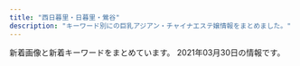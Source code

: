 ```yaml
---
title: "西日暮里・日暮里・鶯谷"
description: "キーワード別にの巨乳アジアン・チャイナエステ嬢情報をまとめました。"
---
```


新着画像と新着キーワードをまとめています。
2021年03月30日の情報です。

<DmmAffiliateIns />
<KeywordTable
  shops={
    [
    {
        "keywords": {},
        "name": "\u685c\u306e\u5bb6",
        "url": "http://www.es-ms.work/",
        "station": "JR\u9daf\u8c37\u99c5\u5317\u53e3",
        "img_links": [
            "http://www.es-ms.work/staff/rina.jpg",
            "http://www.es-ms.work/images/tg.jpg",
            "http://www.es-ms.work/img/sayuri1.jpg",
            "http://www.es-ms.work/images/1.jpg",
            "http://www.es-ms.work/images/s1.png",
            "http://www.es-ms.work/images/news.jpg",
            "http://www.es-ms.work/images/interior_t.jpg",
            "http://www.es-ms.work/images/rec2.jpg",
            "http://www.es-ms.work/images/int2.jpg",
            "http://www.es-ms.work/images/staff_t.jpg",
            "http://www.es-ms.work/images/int1.jpg",
            "http://www.es-ms.work/images/2.jpg",
            "http://www.es-ms.work/images/head.jpg",
            "http://www.es-ms.work/img/rina1.jpg",
            "http://www.es-ms.work/images/sys.jpg",
            "http://www.es-ms.work/img/kaya1.jpg",
            "http://www.es-ms.work/staff/kaya.jpg",
            "http://www.es-ms.work/images/rec1.jpg",
            "http://www.es-ms.work/images/3.jpg",
            "http://www.es-ms.work/staff/sayuri.jpg",
            "http://www.es-ms.work/images/ac1.jpg"
        ]
    },
    {
        "img_links": [
            "http://onkyoukou.tyo.cm/photos/sites/88/2017/03/staff2.jpg",
            "http://onkyoukou.tyo.cm/images/s_face.jpg",
            "http://onkyoukou.tyo.cm/images/nbj1.jpg",
            "http://onkyoukou.tyo.cm/images/face_bj.jpg",
            "http://onkyoukou.tyo.cm/images/s_mobile.jpg",
            "http://onkyoukou.tyo.cm/images/s_news.jpg",
            "http://onkyoukou.tyo.cm/images/s_pick.jpg",
            "http://onkyoukou.tyo.cm/images/mobile.jpg",
            "http://onkyoukou.tyo.cm/photos/sites/88/2020/03/2020030111163079.jpg",
            "http://onkyoukou.tyo.cm/images/s_staff.jpg",
            "http://onkyoukou.tyo.cm/images/s_link.jpg",
            "http://onkyoukou.tyo.cm/images/acc2.jpg",
            "http://onkyoukou.tyo.cm/images/n3.jpg",
            "http://onkyoukou.tyo.cm/images/acc1.jpg",
            "http://onkyoukou.tyo.cm/images/face_bj3.jpg",
            "http://onkyoukou.tyo.cm/images/line.jpg",
            "http://onkyoukou.tyo.cm/photos/sites/88/2017/03/staff4.jpg",
            "http://onkyoukou.tyo.cm/images/nbj3.jpg",
            "http://onkyoukou.tyo.cm/images/n1.jpg",
            "http://onkyoukou.tyo.cm/photos/sites/88/2017/03/staff1.jpg",
            "http://onkyoukou.tyo.cm/images/top.png",
            "http://onkyoukou.tyo.cm/images/acc3.jpg",
            "http://onkyoukou.tyo.cm/images/s_staff1.jpg"
        ],
        "station": "JR\u897f\u65e5\u66ae\u91cc\u99c5",
        "name": "\u6e29\u99a8\u6e2f-\u304a\u3093\u304d\u3087\u3046\u3053\u3046-",
        "keywords": {
            "88": 6,
            "C": 11,
            "87": 3,
            "86": 3
        },
        "url": "http://onkyoukou.tyo.cm/"
    },
    {
        "station": "JR\u65e5\u66ae\u91cc\u99c5\u6771\u53e3",
        "url": "http://www.en-nippori.net/",
        "img_links": [
            "http://www.en-nippori.net/image/mainparts/main.jpg",
            "http://www.en-nippori.net/image/therapist/06.jpg",
            "http://www.en-nippori.net/image/mainparts/images/navi01_06.jpg",
            "http://www.en-nippori.net/image/mainparts/images/navi01_02.jpg",
            "http://www.en-nippori.net/image/mainparts/images/navi01_07.jpg",
            "http://www.en-nippori.net/image/therapist/01.jpg",
            "http://www.en-nippori.net/image/mainparts/images/navi01_03.jpg",
            "http://www.en-nippori.net/image/therapist/04.jpg",
            "http://www.en-nippori.net/image/therapist/02.jpg",
            "http://www.en-nippori.net/image/therapist/03.jpg",
            "http://www.en-nippori.net/image/index/top.jpg",
            "http://www.en-nippori.net/image/mainparts/images/navi01_04.jpg",
            "http://www.en-nippori.net/image/mainparts/images/navi01_05.jpg"
        ],
        "keywords": {
            "C": 6
        },
        "name": "\u7e01"
    },
    {
        "url": "http://chou.ies.bz/",
        "keywords": {
            "85": 1,
            "E": 1,
            "84": 2,
            "87": 1,
            "86": 6,
            "C": 1,
            "D": 8
        },
        "station": "JR\u897f\u65e5\u66ae\u91cc\u99c5",
        "name": "\u706f\u308a\u5c4b",
        "img_links": [
            "http://chou.ies.bz/images/s_pick.png",
            "http://chou.ies.bz/images/s3.png",
            "http://chou.ies.bz/photos/sites/85/2020/10/2020100610383828.jpg",
            "http://chou.ies.bz/photos/sites/85/2020/12/2020121802483415.jpg",
            "http://chou.ies.bz/images/n3.png",
            "http://chou.ies.bz/photos/sites/85/2019/07/2019070106340260.jpg",
            "http://chou.ies.bz/photos/sites/85/2019/07/2019070106320474.jpg",
            "http://chou.ies.bz/images/s_staff.jpg",
            "http://chou.ies.bz/images/s_link.png",
            "http://chou.ies.bz/images/top.png",
            "http://chou.ies.bz/photos/sites/85/2020/12/2020120204150858.jpg",
            "http://chou.ies.bz/photos/sites/85/2020/10/2020100610370157.jpg",
            "http://chou.ies.bz/photos/sites/85/2019/12/2019120602315853.jpg",
            "http://chou.ies.bz/photos/sites/85/2019/06/2019062803491517.jpg",
            "http://chou.ies.bz/images/n1.jpg",
            "http://chou.ies.bz/photos/sites/85/2019/07/2019070509385227.jpg",
            "http://chou.ies.bz/images/s1.png",
            "http://chou.ies.bz/images/mobile.png",
            "http://chou.ies.bz/images/s_news.png",
            "http://chou.ies.bz/photos/sites/85/2019/07/2019070106333414.jpg",
            "http://chou.ies.bz/photos/sites/85/2019/07/2019070106330942.jpg",
            "http://chou.ies.bz/photos/sites/85/2020/12/2020120204265615.jpg"
        ]
    },
    {
        "name": "\u9e97\u4eba",
        "keywords": {},
        "station": "JR\u65e5\u66ae\u91cc\u99c5\u6771\u53e3",
        "url": "http://reijin.xyz.mn/",
        "img_links": []
    },
    {
        "img_links": [
            "http://es-rlx.com/img/ttl_rec.png",
            "http://es-rlx.com/staff/rumi/01mb.jpg",
            "http://es-rlx.com/staff/sakura/01mb.jpg",
            "http://es-rlx.com/img/access/kanban.png",
            "http://es-rlx.com/pic/top1.jpg",
            "http://es-rlx.com/i/files/homeimg.jpg",
            "http://es-rlx.com/img/access/road01.jpg",
            "http://es-rlx.com/img/ft_tel.png",
            "http://es-rlx.com/staff/yuki/01mb.jpg",
            "http://es-rlx.com/pic/head.png",
            "http://es-rlx.com/img/access/roaddm.png",
            "http://es-rlx.com/staff/anna/01.jpg",
            "http://es-rlx.com/pic/top2.jpg",
            "http://es-rlx.com/staff/minami/01mb.jpg",
            "http://es-rlx.com/staff/sakura/01.jpg",
            "http://es-rlx.com/img/access/road03.jpg",
            "http://es-rlx.com/staff/mai/01mb.jpg",
            "http://es-rlx.com/img/youtube.jpg",
            "http://es-rlx.com/staff/minami/01.jpg",
            "http://es-rlx.com/staff/anna/01mb.jpg",
            "http://es-rlx.com/pic/top3.jpg",
            "http://es-rlx.com/staff/yuki/01.jpg",
            "http://es-rlx.com/staff/mai/01.jpg",
            "http://es-rlx.com/img/ttl_mobile.png",
            "http://es-rlx.com/img/access/road04.jpg",
            "http://es-rlx.com/img/access/road02.jpg",
            "http://es-rlx.com/img/ttl_tnew.png",
            "http://es-rlx.com/staff/rumi/01.jpg",
            "http://es-rlx.com/img/ttl_staff.png"
        ],
        "station": "JR\u9daf\u8c37\u99c5\u5317\u53e3",
        "keywords": {
            "C": 21
        },
        "name": "\u5065\u7f8e\u5802",
        "url": "http://es-rlx.com/"
    },
    {
        "url": "http://lapis.tyo.cm/",
        "name": "\u30e9\u30d4\u30b9",
        "station": "JR\u9daf\u8c37\u99c5\u5317\u53e3",
        "img_links": [
            "http://lapis.tyo.cm/images/nbj1.jpg",
            "http://lapis.tyo.cm/images/s_staff.jpg",
            "http://lapis.tyo.cm/images/pick_bj3.jpg",
            "http://lapis.tyo.cm/images/new.jpg",
            "http://lapis.tyo.cm/images/top.png",
            "http://lapis.tyo.cm/images/s_blog.jpg",
            "http://lapis.tyo.cm/photos/sites/75/2021/01/2021010407562290.jpg",
            "http://lapis.tyo.cm/photos/sites/75/2021/01/2021010407562324.jpg",
            "http://lapis.tyo.cm/images/mobile.jpg",
            "http://lapis.tyo.cm/photos/sites/75/2021/01/2021010407562482.jpg",
            "http://lapis.tyo.cm/images/s_face.jpg",
            "http://lapis.tyo.cm/images/s_link.jpg",
            "http://lapis.tyo.cm/photos/sites/75/2021/01/2021010407562697.jpg",
            "http://lapis.tyo.cm/images/s_pick.jpg",
            "http://lapis.tyo.cm/images/pick_bj1.jpg",
            "http://lapis.tyo.cm/images/nbj3.jpg"
        ],
        "keywords": {
            "86": 8,
            "D": 16,
            "83": 4,
            "87": 4
        }
    },
    {
        "url": "http://www.relax-mirai.info/",
        "img_links": [
            "http://www.relax-mirai.info/gals/risa1.jpg",
            "http://www.relax-mirai.info/images/momo1.jpg",
            "http://www.relax-mirai.info/images/info01.jpg",
            "http://www.relax-mirai.info/i/120/sayuri1.jpg",
            "http://www.relax-mirai.info/gals/aki1.jpg",
            "http://www.relax-mirai.info/images/info02.jpg",
            "http://www.relax-mirai.info/i/images/momo1.jpg",
            "http://www.relax-mirai.info/gals/kaka1.jpg",
            "http://www.relax-mirai.info/gals/emi1.jpg",
            "http://www.relax-mirai.info/images/m02.jpg",
            "http://www.relax-mirai.info/images/m04.jpg",
            "http://www.relax-mirai.info/i/images/sayuri1.jpg",
            "http://www.relax-mirai.info/images/sayuri1.jpg",
            "http://www.relax-mirai.info/images/risa1.jpg",
            "http://www.relax-mirai.info/images/qr.jpg",
            "http://www.relax-mirai.info/images/m03.jpg"
        ],
        "keywords": {},
        "station": "\u65e5\u66ae\u91cc\u99c5\u6771\u53e3",
        "name": "\u672a\u6765"
    },
    {
        "keywords": {
            "E": 1,
            "\u30bb\u30af\u30b7\u30fc": 28,
            "\u30c0\u30a4\u30ca\u30de\u30a4\u30c8": 1,
            "G": 2
        },
        "img_links": [
            "https://www.sofia-est.com/img/girl/thumb/s92_2.jpg",
            "https://www.sofia-est.com/img/material/yakusoku.png",
            "https://www.sofia-est.com/img/girl/thumb/s85_3.jpg",
            "https://www.sofia-est.com/img/material/top_kodawariimg1.jpg",
            "https://www.sofia-est.com/img/material/mob_youtube.png",
            "https://www.sofia-est.com/img/material/mob_m3_rev1.jpg",
            "https://www.sofia-est.com/img/girl/pickup/pickup20200111122329.jpg",
            "https://www.sofia-est.com/img/girl/thumb/s97_2.jpg",
            "https://www.sofia-est.com/img/girl/thumb/s81_3.jpg",
            "https://www.sofia-est.com/img/material/movie_right_yaji.png",
            "https://www.sofia-est.com/img/material/page2_subt1.png",
            "https://www.sofia-est.com/img/material/top_news.png",
            "https://www.sofia-est.com/img/girl/list/s57_list.jpg",
            "https://www.sofia-est.com/img/girl/main/s92_1.jpg",
            "https://www.sofia-est.com/img/material/gm4_rollout.png",
            "https://www.sofia-est.com/img/material/gm3_rollout.png",
            "https://www.sofia-est.com/img/material/movie20141210.jpg",
            "https://www.sofia-est.com/img/banner/koko_120x60.png",
            "https://www.sofia-est.com/img/material/photo1.jpg",
            "https://www.sofia-est.com/img/material/pagetop_rollout.png",
            "https://www.sofia-est.com/img/material/photo3.jpg",
            "https://www.sofia-est.com/img/girl/list/s94_list.jpg",
            "https://www.sofia-est.com/img/girl/thumb/s94_2.jpg",
            "https://www.sofia-est.com/img/material/photo8.jpg",
            "https://www.sofia-est.com/img/girl/thumb/s81_1.jpg",
            "https://www.sofia-est.com/img/material/top_camp.png",
            "https://www.sofia-est.com/img/material/course_tanta2.png",
            "https://www.sofia-est.com/img/girl/main/s81_1.jpg",
            "https://www.sofia-est.com/img/girl/main/s89_1.jpg",
            "https://www.sofia-est.com/img/material/top_kodawari.png",
            "https://www.sofia-est.com/img/material/page7_subt1.png",
            "https://www.sofia-est.com/img/girl/thumb/s100_1.jpg",
            "https://www.sofia-est.com/img/material/gm6_rollout.png",
            "https://www.sofia-est.com/img/girl/thumb/s89_2.jpg",
            "https://www.sofia-est.com/img/material/page5_subt1.png",
            "https://www.sofia-est.com/img/girl/list/s84_list.jpg",
            "https://www.sofia-est.com/img/material/noimg_m.jpg",
            "https://www.sofia-est.com/img/material/page4_subt1.png",
            "https://www.sofia-est.com/img/what/coupon202009.png",
            "https://www.sofia-est.com/img/material/photo5.jpg",
            "https://www.sofia-est.com/img/material/movie_left_yaji.png",
            "https://www.sofia-est.com/img/material/doublecourse_rev1.png",
            "https://www.sofia-est.com/img/girl/mobilepickup/mobilepickup20200302124127.jpg",
            "https://www.sofia-est.com/img/girl/list/s92_list.jpg",
            "https://www.sofia-est.com/img/material/noimg_thumb.jpg",
            "https://www.sofia-est.com/img/material/photo7.jpg",
            "https://www.sofia-est.com/img/girl/thumb/s84_2.jpg",
            "https://www.sofia-est.com/img/material/page6_subt3.png",
            "https://www.sofia-est.com/img/material/top_twitter.png",
            "https://www.sofia-est.com/img/material/noimg_b.jpg",
            "https://www.sofia-est.com/img/material/mobileqr.png",
            "https://www.sofia-est.com/img/material/page3_1_subt1.png",
            "https://www.sofia-est.com/img/girl/main/s94_1.jpg",
            "https://www.sofia-est.com/img/girl/main/s97_1.jpg",
            "https://www.sofia-est.com/img/material/page6_subt1.png",
            "https://www.sofia-est.com/img/material/top_pickup.png",
            "https://www.sofia-est.com/img/material/sd_rt_btn.png",
            "https://www.sofia-est.com/img/girl/thumb/s81_5.jpg",
            "https://www.sofia-est.com/img/material/gm2_rollout.png",
            "https://www.sofia-est.com/img/material/page8_subt2.png",
            "https://www.sofia-est.com/img/girl/thumb/s81_2.jpg",
            "https://www.sofia-est.com/img/material/mob_m4.jpg",
            "https://www.sofia-est.com/img/girl/thumb/s89_1.jpg",
            "https://www.sofia-est.com/img/girl/list/s55_list.jpg",
            "https://www.sofia-est.com/img/material/photo6.jpg",
            "https://www.sofia-est.com/img/girl/thumb/s99_1.jpg",
            "https://www.sofia-est.com/img/top/topslide20141211.jpg",
            "https://www.sofia-est.com/img/material/mob_m1_rev1.jpg",
            "https://www.sofia-est.com/img/material/page3_1_subt2.png",
            "https://www.sofia-est.com/img/material/coursepoint_rev2.png",
            "https://www.sofia-est.com/img/top/topslide20150918.jpg",
            "https://www.sofia-est.com/img/girl/thumb/s99_2.jpg",
            "https://www.sofia-est.com/img/material/page6_subt2.png",
            "https://www.sofia-est.com/img/girl/thumb/s84_1.jpg",
            "https://www.sofia-est.com/img/girl/thumb/s111_1.jpg",
            "https://www.sofia-est.com/img/material/mob_m2_rev1.jpg",
            "https://www.sofia-est.com/img/material/top_movie.png",
            "https://www.sofia-est.com/img/material/courseoption_rev1.png",
            "https://www.sofia-est.com/img/girl/list/s56_list.jpg",
            "https://www.sofia-est.com/img/material/course_tanta1.png",
            "https://www.sofia-est.com/img/girl/list/s99_list.jpg",
            "https://www.sofia-est.com/img/material/movieicon.png",
            "https://www.sofia-est.com/img/girl/list/s100_list.jpg",
            "https://www.sofia-est.com/img/material/gm1_rollout.png",
            "https://www.sofia-est.com/img/girl/thumb/s55_3.jpg",
            "https://www.sofia-est.com/img/girl/thumb/s85_1.jpg",
            "https://www.sofia-est.com/img/girl/thumb/s56_1.jpg",
            "https://www.sofia-est.com/img/material/gm5_rollout.png",
            "https://www.sofia-est.com/img/girl/pickup/pickup20191220093702.jpg",
            "https://www.sofia-est.com/img/girl/pickup/pickup20191220093623.jpg",
            "https://www.sofia-est.com/img/girl/thumb/s55_1.jpg",
            "https://www.sofia-est.com/img/material/hosi5.png",
            "https://www.sofia-est.com/img/girl/list/s111_list.jpg",
            "https://www.sofia-est.com/img/girl/main/s108_1.jpg",
            "https://www.sofia-est.com/img/top/topslide20141210.jpg",
            "https://www.sofia-est.com/img/material/iph.png",
            "https://www.sofia-est.com/img/girl/main/s84_1.jpg",
            "https://www.sofia-est.com/img/material/photo4.jpg",
            "https://www.sofia-est.com/img/girl/thumb/s55_2.jpg",
            "https://www.sofia-est.com/img/girl/list/s89_list.jpg",
            "https://www.sofia-est.com/img/girl/thumb/s57_1.jpg",
            "https://www.sofia-est.com/img/girl/pickup/pickup20190509222453.jpg",
            "https://www.sofia-est.com/img/material/phototxt.jpg",
            "https://www.sofia-est.com/img/girl/main/s55_1.jpg",
            "https://www.sofia-est.com/img/material/page5_subt2.png",
            "https://www.sofia-est.com/img/material/page4_subt2.png",
            "https://www.sofia-est.com/img/girl/thumb/s85_2.jpg",
            "https://www.sofia-est.com/img/girl/thumb/s81_4.jpg",
            "https://www.sofia-est.com/img/material/top_about.png",
            "https://www.sofia-est.com/img/girl/list/s81_list.jpg",
            "https://www.sofia-est.com/img/girl/main/s111_1.jpg",
            "https://www.sofia-est.com/img/material/page8_subt1.png",
            "https://www.sofia-est.com/img/material/page3_subt1.png",
            "https://www.sofia-est.com/img/girl/list/s85_list.jpg",
            "https://www.sofia-est.com/img/girl/list/s108_list.jpg",
            "https://www.sofia-est.com/img/material/top_infomation.png",
            "https://www.sofia-est.com/img/material/photo2.jpg",
            "https://www.sofia-est.com/img/material/photobig.jpg",
            "https://www.sofia-est.com/img/girl/main/s85_1.jpg",
            "https://www.sofia-est.com/img/girl/main/s99_1.jpg",
            "https://www.sofia-est.com/img/girl/thumb/s108_1.jpg",
            "https://www.sofia-est.com/img/material/top_newface.png",
            "https://www.sofia-est.com/img/material/mob_m5.jpg",
            "https://www.sofia-est.com/img/girl/thumb/s97_1.jpg",
            "https://www.sofia-est.com/img/girl/list/s97_list.jpg",
            "https://www.sofia-est.com/img/girl/main/s57_1.jpg",
            "https://www.sofia-est.com/img/girl/thumb/s94_1.jpg",
            "https://www.sofia-est.com/img/girl/thumb/s92_1.jpg"
        ],
        "station": "JR\u65e5\u66ae\u91cc\u99c5\u5357\u53e3",
        "url": "https://www.sofia-est.com/",
        "name": "\u30bd\u30d5\u30a3\u30a2"
    },
    {
        "keywords": {},
        "url": "http://es-minami.com/",
        "station": "JR\u65e5\u66ae\u91cc\u99c5\u6771\u53e3",
        "name": "\u307f\u306a\u307f",
        "img_links": [
            "http://es-minami.com/images/sayuri2.jpg",
            "http://www.es-minami.com/img/yuki1.jpg",
            "http://www.es-minami.com/gals/mika2.jpg",
            "http://www.es-minami.com/img/mika1.jpg",
            "http://es-minami.com/img/sayuri1.jpg",
            "http://es-minami.com/gals/mika2.jpg",
            "http://es-minami.com/images/riri1.jpg",
            "http://www.es-minami.com/images/mika1.jpg",
            "http://es-minami.com/gals/rika1.jpg",
            "http://www.es-minami.com/gals/sayuri2.jpg",
            "http://www.es-minami.com/img/sayuri2.jpg",
            "http://www.es-minami.com/images/rika1.jpg",
            "http://es-minami.com/img/riri1.jpg",
            "http://www.es-minami.com/images/yuki1.jpg",
            "http://www.es-minami.com/images/sayuri2.jpg",
            "http://www.es-minami.com/gals/sakura1.jpg",
            "http://www.es-minami.com/img/nana1.jpg",
            "http://www.es-minami.com/images/mika2.jpg",
            "http://es-minami.com/images/yuki1.jpg",
            "http://www.es-minami.com/images/pick_staff6.jpg",
            "http://es-minami.com/images/news.png",
            "http://www.es-minami.com/images/mobole.png",
            "http://www.es-minami.com/images/nana1.jpg",
            "http://es-minami.com/images/mobole.png",
            "http://www.es-minami.com/images/staff-bar.png",
            "http://www.es-minami.com/images/news.png",
            "http://es-minami.com/gals/sakura1.jpg",
            "http://www.es-minami.com/img/mika2.jpg",
            "http://www.es-minami.com/gals/sayuri1.jpg",
            "http://es-minami.com/gals/mika1.jpg",
            "http://es-minami.com/img/mika1.jpg",
            "http://es-minami.com/gals/riri1.jpg",
            "http://es-minami.com/gals/yuki1.jpg",
            "http://es-minami.com/img/mika2.jpg",
            "http://www.es-minami.com/img/sayuri1.jpg",
            "http://www.es-minami.com/gals/yuki1.jpg",
            "http://www.es-minami.com/img/riri1.jpg",
            "http://www.es-minami.com/gals/rika1.jpg",
            "http://es-minami.com/images/staff-bar.png",
            "http://www.es-minami.com/gals/mika1.jpg",
            "http://es-minami.com/gals/sayuri2.jpg",
            "http://es-minami.com/gals/nana1.jpg",
            "http://es-minami.com/images/pick_staff6.jpg",
            "http://es-minami.com/images/mika1.jpg",
            "http://es-minami.com/images/nana1.jpg",
            "http://www.es-minami.com/gals/nana1.jpg",
            "http://es-minami.com/gals/sayuri1.jpg",
            "http://es-minami.com/img/sayuri2.jpg",
            "http://www.es-minami.com/images/riri1.jpg",
            "http://es-minami.com/images/rika1.jpg",
            "http://es-minami.com/img/yuki1.jpg",
            "http://es-minami.com/img/nana1.jpg",
            "http://es-minami.com/images/mika2.jpg",
            "http://es-minami.com/images/sayuri1.jpg",
            "http://www.es-minami.com/images/sayuri1.jpg",
            "http://www.es-minami.com/gals/riri1.jpg"
        ]
    },
    {
        "img_links": [
            "https://mominoki.tyo.ac/images/themes/pink/no2.png",
            "https://mominoki.tyo.ac/photos/sites/41/2020/11/2020111401222038.jpg",
            "https://mominoki.tyo.ac/images/room2.jpg",
            "https://mominoki.tyo.ac/photos/sites/41/2020/09/2020092801595154.jpg",
            "https://mominoki.tyo.ac/photos/sites/41/2020/09/2020092804344656.jpg",
            "https://mominoki.tyo.ac/photos/sites/41/2021/03/202103150747058.jpg",
            "https://mominoki.tyo.ac/photos/sites/41/2020/09/2020092804344750.jpg",
            "https://mominoki.tyo.ac/images/themes/pink/r3.jpg",
            "https://mominoki.tyo.ac/photos/sites/41/2021/03/202103150746598.jpg",
            "https://mominoki.tyo.ac/images/themes/pink/no1.png",
            "https://mominoki.tyo.ac/photos/sites/41/2020/09/2020092804344859.jpg",
            "https://mominoki.tyo.ac/images/themes/pink/s_ranking.png",
            "https://mominoki.tyo.ac/images/themes/pink/mobile.jpg",
            "https://mominoki.tyo.ac/images/room1.jpg",
            "https://mominoki.tyo.ac/photos/sites/41/2020/09/2020092810535583.jpg",
            "https://mominoki.tyo.ac/images/themes/pink/line.png",
            "https://mominoki.tyo.ac/images/themes/pink/s_pickup.png",
            "https://mominoki.tyo.ac/images/themes/pink/s_newface.png",
            "https://mominoki.tyo.ac/images/themes/pink/s_staff.png",
            "https://mominoki.tyo.ac/images/room4.jpg",
            "https://mominoki.tyo.ac/images/room3.jpg",
            "https://mominoki.tyo.ac/images/themes/pink/s_news.png"
        ],
        "name": "\u3082\u307f\u306e\u6728",
        "keywords": {
            "E": 2,
            "D": 16,
            "85": 8,
            "87": 4,
            "C": 8,
            "83": 3,
            "86": 3
        },
        "station": "\u753a\u5c4b\u99c51\u756a\u51fa\u53e3",
        "url": "https://mominoki.tyo.ac/"
    },
    {
        "station": "JR\u65e5\u66ae\u91cc\u99c5\u6771\u53e3",
        "name": "\u548c\u5408 \u308f\u3054\u3046",
        "keywords": {
            "D": 7,
            "86": 8,
            "E": 1
        },
        "img_links": [
            "http://esthe-aroma.red/link/menlog.jpg",
            "http://esthe-aroma.red/images/cg06.jpg",
            "http://esthe-aroma.red/images/cg07.jpg",
            "http://esthe-aroma.red/images/evetop.png",
            "http://esthe-aroma.red/images/rec.png",
            "http://esthe-aroma.red/images/top.png",
            "http://esthe-aroma.red/images/staff_s.png",
            "http://esthe-aroma.red/images/cg01.jpg",
            "http://esthe-aroma.red/images/cg03.jpg",
            "http://esthe-aroma.red/images/cg04.jpg",
            "http://esthe-aroma.red/images/news.png",
            "http://esthe-aroma.red/images/r3.jpg",
            "http://esthe-aroma.red/images/kan.jpg",
            "http://esthe-aroma.red/images/cg10.jpg",
            "http://esthe-aroma.red/images/r1.jpg",
            "http://esthe-aroma.red/images/cg02.jpg",
            "http://esthe-aroma.red/images/r2.jpg",
            "http://esthe-aroma.red/images/sruru.jpg",
            "http://esthe-aroma.red/images/imm.jpg",
            "http://esthe-aroma.red/images/precau.png",
            "http://esthe-aroma.red/images/r4.jpg",
            "http://esthe-aroma.red/images/cg09.jpg"
        ],
        "url": "http://esthe-aroma.red/"
    },
    {
        "keywords": {
            "86": 15,
            "85": 5,
            "D": 20
        },
        "station": "JR\u65e5\u66ae\u91cc\u99c5\u5357\u53e3",
        "name": "\u6843",
        "img_links": [
            "http://momo.tyo.cm/images/top_slider02.jpg",
            "http://momo.tyo.cm/images/tit05.png",
            "http://momo.tyo.cm/images/bg_pick.png",
            "http://momo.tyo.cm/images/tit_com03.png",
            "http://momo.tyo.cm/images/nav_link06.png",
            "http://momo.tyo.cm/images/tit03.png",
            "http://momo.tyo.cm/images/tit_com04.png",
            "http://momo.tyo.cm/images/tit_com02.png",
            "http://momo.tyo.cm/images/pagetop.png",
            "http://momo.tyo.cm/images/tit_com.png",
            "http://momo.tyo.cm/images/tit_com01.png",
            "http://momo.tyo.cm/images/top_slider01.jpg",
            "http://momo.tyo.cm/photos/sites/53/2021/02/2021021607405658.jpg",
            "http://momo.tyo.cm/images/nav_link05.png",
            "http://momo.tyo.cm/images/tit_com05.png",
            "http://momo.tyo.cm/photos/sites/53/2021/02/2021021607405882.jpg",
            "http://momo.tyo.cm/images/nav_link04.png",
            "http://momo.tyo.cm/photos/sites/53/2021/02/2021021607405730.jpg",
            "http://momo.tyo.cm/images/tit01.png",
            "http://momo.tyo.cm/images/nav_link01.png",
            "http://momo.tyo.cm/images/news.png",
            "http://momo.tyo.cm/images/nav_link03.png",
            "http://momo.tyo.cm/images/border01.png",
            "http://momo.tyo.cm/images/tit02.png",
            "http://momo.tyo.cm/images/nav_link02.png",
            "http://momo.tyo.cm/images/tit_link01.png",
            "http://momo.tyo.cm/images/border02.png",
            "http://momo.tyo.cm/photos/sites/53/2021/02/2021021607405578.jpg",
            "http://momo.tyo.cm/images/tit04.png",
            "http://momo.tyo.cm/images/tit_staff.png"
        ],
        "url": "http://momo.tyo.cm/"
    },
    {
        "url": "http://www.mac-riraku106.xyz/",
        "name": "\u306f\u305f\u3061",
        "img_links": [
            "http://www.mac-riraku106.xyz/uploads/200310/1-200310130925920.jpg",
            "http://www.mac-riraku106.xyz/uploads/191106/1-191106092S0357.jpg",
            "http://www.mac-riraku106.xyz/uploads/190723/25-1.jpg",
            "http://www.mac-riraku106.xyz/uploads/190723/33-1.jpg",
            "http://www.mac-riraku106.xyz/uploads/191219/1-19121912423J29.jpg",
            "http://www.mac-riraku106.xyz/uploads/200801/1-200P1110412514.jpg",
            "http://www.mac-riraku106.xyz/uploads/190723/10-1.jpg",
            "http://www.mac-riraku106.xyz/uploads/200317/1-20031G44235R7.jpg",
            "http://www.mac-riraku106.xyz/uploads/191219/1-191219124141563.jpg",
            "http://www.mac-riraku106.xyz/uploads/200501/1-200501125150516.jpg",
            "http://www.mac-riraku106.xyz/uploads/200801/1-200P1110A4M2.jpg",
            "http://www.mac-riraku106.xyz/uploads/190723/30-1.jpg",
            "http://www.mac-riraku106.xyz/uploads/190723/23-2.jpg",
            "http://www.mac-riraku106.xyz/uploads/190723/1-2.jpg",
            "http://www.mac-riraku106.xyz/uploads/200501/1-200501125159161.jpg",
            "http://www.mac-riraku106.xyz/uploads/200310/1-20031013091I08.jpg",
            "http://www.mac-riraku106.xyz/uploads/190826/1-1ZR6144611E0.jpg",
            "http://www.mac-riraku106.xyz/static/picture/call.png",
            "http://www.mac-riraku106.xyz/uploads/191106/1-191106092T0531.jpg",
            "http://www.mac-riraku106.xyz/static/picture/1.jpg",
            "http://www.mac-riraku106.xyz/uploads/200325/1-2003251H340B9.jpg",
            "http://www.mac-riraku106.xyz/uploads/200818/1-200QQ5535E92.jpg",
            "http://www.mac-riraku106.xyz/uploads/191209/1-191209123459153.jpg",
            "http://www.mac-riraku106.xyz/uploads/200501/1-200501145011C2.jpg",
            "http://www.mac-riraku106.xyz/uploads/190826/1-1ZR614462Qa.jpg",
            "http://www.mac-riraku106.xyz/static/picture/top-img02.png",
            "http://www.mac-riraku106.xyz/uploads/190906/1-1ZZ612503C39.jpg",
            "http://www.mac-riraku106.xyz/uploads/190723/23-3.jpg",
            "http://www.mac-riraku106.xyz/static/picture/top-img09.png",
            "http://www.mac-riraku106.xyz/uploads/200818/1-200QQ55415J4.jpg",
            "http://www.mac-riraku106.xyz/uploads/200501/1-200501125251121.jpg",
            "http://www.mac-riraku106.xyz/uploads/200325/1-2003251H312V4.jpg",
            "http://www.mac-riraku106.xyz/uploads/200801/1-200P1110631926.jpg",
            "http://www.mac-riraku106.xyz/uploads/191209/1-1912091229204E.jpg",
            "http://www.mac-riraku106.xyz/uploads/191008/1-19100Q5453V63.jpg",
            "http://www.mac-riraku106.xyz/uploads/191128/1-19112Q31009521.jpg",
            "http://www.mac-riraku106.xyz/uploads/200317/1-20031G4420c38.jpg",
            "http://www.mac-riraku106.xyz/uploads/190723/10-2.jpg",
            "http://www.mac-riraku106.xyz/uploads/200310/1-200310130Z0421.jpg",
            "http://www.mac-riraku106.xyz/uploads/200818/1-200QQ554231G.jpg",
            "http://www.mac-riraku106.xyz/uploads/190723/1-1.jpg",
            "http://www.mac-riraku106.xyz/static/picture/top-img03.png",
            "http://www.mac-riraku106.xyz/uploads/190906/1-1ZZ6125225A4.jpg",
            "http://www.mac-riraku106.xyz/uploads/191128/1-19112Q3102OP.jpg",
            "http://www.mac-riraku106.xyz/uploads/200608/1-20060Q02506204.jpg",
            "http://www.mac-riraku106.xyz/uploads/190723/21-1.jpg",
            "http://www.mac-riraku106.xyz/static/picture/michi01.png",
            "http://www.mac-riraku106.xyz/static/picture/2.jpg",
            "http://www.mac-riraku106.xyz/static/picture/tel.png",
            "http://www.mac-riraku106.xyz/uploads/190926/1-1Z926131R6102.jpg",
            "http://www.mac-riraku106.xyz/uploads/200317/1-20031G44220J0.jpg",
            "http://www.mac-riraku106.xyz/uploads/191209/1-191209122ZY50.jpg",
            "http://www.mac-riraku106.xyz/uploads/190723/23-1.jpg",
            "http://www.mac-riraku106.xyz/uploads/191106/1-191106092J62Y.jpg",
            "http://www.mac-riraku106.xyz/uploads/191008/1-19100Q5451M20.jpg",
            "http://www.mac-riraku106.xyz/uploads/190926/1-1Z926131T2408.jpg",
            "http://www.mac-riraku106.xyz/uploads/200501/1-200501125300127.jpg",
            "http://www.mac-riraku106.xyz/uploads/191128/1-19112Q3111UF.jpg",
            "http://www.mac-riraku106.xyz/static/picture/michi02.png",
            "http://www.mac-riraku106.xyz/uploads/200608/1-20060Q0251EY.jpg",
            "http://www.mac-riraku106.xyz/static/picture/top-img01.png",
            "http://www.mac-riraku106.xyz/uploads/200501/1-200501145002a7.jpg",
            "http://www.mac-riraku106.xyz/uploads/190723/34-1.jpg",
            "http://www.mac-riraku106.xyz/uploads/200501/1-200501144951148.jpg"
        ],
        "station": "JR\u65e5\u66ae\u91cc\u99c5\u5357\u53e3",
        "keywords": {
            "94": 3,
            "85": 17,
            "D": 49,
            "F": 3,
            "C": 18,
            "E": 6,
            "86": 19
        }
    },
    {
        "url": "http://www.night.ne.jp/tokyo/hayasi/",
        "name": "\u6797\u30de\u30c3\u30b5\u30fc\u30b8",
        "keywords": {},
        "station": "JR\u65e5\u66ae\u91cc\u99c5",
        "img_links": [
            "http://www.night.ne.jp/tokyo/hayasi/img/view_3.jpg",
            "http://www.night.ne.jp/_format/W/img/whats_view.jpg",
            "http://www.night.ne.jp/tokyo/hayasi/img/view_1.jpg",
            "http://www.night.ne.jp/_format/P/img/index_enter_1.jpg",
            "http://www.night.ne.jp/tokyo/hayasi/img/view_6.jpg",
            "http://www.night.ne.jp/nightnet/img/5.jpg",
            "http://www.night.ne.jp/nightnet/img/14.jpg",
            "http://www.night.ne.jp/tokyo/hayasi/img_staff/g_7181.jpg",
            "http://www.night.ne.jp/nightnet/img/15.jpg",
            "http://www.night.ne.jp/nightnet/img/12a.jpg",
            "http://www.night.ne.jp/nightnet/img/13.jpg",
            "http://www.night.ne.jp/_format/P/img/over_msg_02.jpg",
            "http://www.night.ne.jp/nightnet/img/9.jpg",
            "http://www.night.ne.jp/nightnet/img/16.jpg",
            "http://www.night.ne.jp/tokyo/hayasi/img/index.jpg",
            "http://www.night.ne.jp/nightnet/img/3.jpg",
            "http://www.night.ne.jp/nightnet/img/10.jpg",
            "http://www.night.ne.jp/nightnet/img/11.jpg",
            "http://www.night.ne.jp/tokyo/hayasi/img/view_2.jpg",
            "http://www.night.ne.jp/tokyo/hayasi/img/view_4.jpg",
            "http://www.night.ne.jp/tokyo/hayasi/img/index_view.jpg",
            "http://www.night.ne.jp/_format/P/img/whats_news.jpg",
            "http://www.night.ne.jp/nightnet/img/1.jpg",
            "http://www.night.ne.jp/nightnet/img/7.jpg",
            "http://www.night.ne.jp/_format/P/img/over_msg_01.jpg",
            "http://www.night.ne.jp/nightnet/img/8.jpg",
            "http://www.night.ne.jp/nightnet/img/17.jpg",
            "http://www.night.ne.jp/nightnet/img/4.jpg",
            "http://www.night.ne.jp/tokyo/hayasi/img/index_top.jpg",
            "http://www.night.ne.jp/tokyo/hayasi/img/qr_code.jpg",
            "http://www.night.ne.jp/nightnet/img/6.jpg",
            "http://www.night.ne.jp/tokyo/hayasi/img/view_5.jpg",
            "http://www.night.ne.jp/nightnet/img/2.jpg"
        ]
    },
    {
        "name": "\u3075\u308f\u3075\u308f",
        "station": "JR\u897f\u65e5\u66ae\u91cc\u99c5",
        "keywords": {
            "E": 12,
            "83": 36,
            "D": 24,
            "86": 24,
            "C": 36,
            "87": 12
        },
        "img_links": [
            "http://flowerscent.este.work/2/uploadimg/1616469849.jpg",
            "http://flowerscent.este.work/2/uploadimg/1599833697.jpg",
            "http://flowerscent.este.work/head_2_4691_1553674270815382.png",
            "http://flowerscent.este.work/head_1_4691_1553674270167089.png",
            "http://flowerscent.este.work/head_3_4691_1556258938113847.png",
            "http://flowerscent.este.work/2/uploadimg/1600260826.jpg"
        ],
        "url": "http://flowerscent.este.work/"
    },
    {
        "url": "http://www.hohoemi.es-relax.info/",
        "station": "JR\u897f\u65e5\u66ae\u91cc\u99c5",
        "keywords": {},
        "img_links": [
            "http://www.hohoemi.es-relax.info/i/room/r01.jpg",
            "http://www.hohoemi.es-relax.info/gals/rika1.jpg",
            "http://www.hohoemi.es-relax.info/images/img04.jpg",
            "http://www.hohoemi.es-relax.info/images/img03.jpg",
            "http://www.hohoemi.es-relax.info/i/room/r03.jpg",
            "http://www.hohoemi.es-relax.info/images/img02.jpg",
            "http://www.hohoemi.es-relax.info/images/r05.jpg",
            "http://www.hohoemi.es-relax.info/images/r04.jpg",
            "http://www.hohoemi.es-relax.info/gals/mirai1.jpg",
            "http://www.hohoemi.es-relax.info/gals/egao1.jpg",
            "http://www.hohoemi.es-relax.info/images/newsbar.jpg",
            "http://www.hohoemi.es-relax.info/images/nanami1.jpg",
            "http://www.hohoemi.es-relax.info/i/room/r02.jpg",
            "http://www.hohoemi.es-relax.info/gals/monika1.jpg",
            "http://www.hohoemi.es-relax.info/images/r03.jpg",
            "http://www.hohoemi.es-relax.info/images/r02.jpg",
            "http://www.hohoemi.es-relax.info/i/room/r04.jpg",
            "http://www.hohoemi.es-relax.info/images/r01.jpg",
            "http://www.hohoemi.es-relax.info/images/162-1.jpg",
            "http://www.hohoemi.es-relax.info/gals/yuyu1.jpg",
            "http://www.hohoemi.es-relax.info/gals/nanami1.jpg",
            "http://www.hohoemi.es-relax.info/gals/yuri1.jpg",
            "http://www.hohoemi.es-relax.info/gals/karin1.jpg",
            "http://www.hohoemi.es-relax.info/gals/nana1.jpg"
        ],
        "name": "\u307b\u307b\u3048\u307f"
    },
    {
        "keywords": {},
        "url": "http://www.ai-lian.work/",
        "station": "JR\u9daf\u8c37\u99c5\u5317\u53e3",
        "img_links": [
            "http://www.ai-lian.work/images/line.png",
            "http://www.ai-lian.work/images/int1.jpg",
            "http://www.ai-lian.work/img/saya1.jpg",
            "http://www.ai-lian.work/images/1.jpg",
            "http://www.ai-lian.work/images/tel.jpg",
            "http://www.ai-lian.work/images/sys1.jpg",
            "http://www.ai-lian.work/images/int2.jpg",
            "http://www.ai-lian.work/images/head.jpg",
            "http://www.ai-lian.work/images/interior_t.jpg",
            "http://www.ai-lian.work/images/staff_t.jpg",
            "http://www.ai-lian.work/images/mobile.jpg",
            "http://www.ai-lian.work/images/3.jpg",
            "http://www.ai-lian.work/img/yui1.jpg",
            "http://www.ai-lian.work/img/aya1.jpg",
            "http://www.ai-lian.work/images/news.jpg",
            "http://www.ai-lian.work/images/2.jpg",
            "http://www.ai-lian.work/images/rec1.jpg",
            "http://www.ai-lian.work/images/ta.jpg"
        ],
        "name": "\u5fc3\u7f8e"
    }
]
}
/>
<DmmAffiliateScript />
